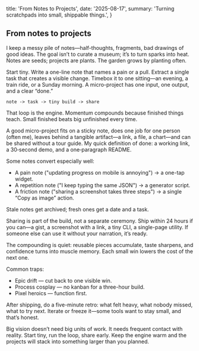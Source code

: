   title: 'From Notes to Projects',
  date: '2025-08-17',
  summary: 'Turning scratchpads into small, shippable things.',
}

## From notes to projects

I keep a messy pile of notes—half-thoughts, fragments, bad drawings of good ideas. The goal isn’t to curate a museum; it’s to turn sparks into heat. Notes are seeds; projects are plants. The garden grows by planting often.

Start tiny. Write a one-line note that names a pain or a pull. Extract a single task that creates a visible change. Timebox it to one sitting—an evening, a train ride, or a Sunday morning. A micro-project has one input, one output, and a clear “done.”

```
note -> task -> tiny build -> share
```

That loop is the engine. Momentum compounds because finished things teach. Small finished beats big unfinished every time.

A good micro-project fits on a sticky note, does one job for one person (often me), leaves behind a tangible artifact—a link, a file, a chart—and can be shared without a tour guide. My quick definition of done: a working link, a 30‑second demo, and a one‑paragraph README.

Some notes convert especially well:

* A pain note ("updating progress on mobile is annoying") → a one-tap widget.
* A repetition note ("I keep typing the same JSON") → a generator script.
* A friction note ("sharing a screenshot takes three steps") → a single “Copy as image” action.

Stale notes get archived; fresh ones get a date and a task.

Sharing is part of the build, not a separate ceremony. Ship within 24 hours if you can—a gist, a screenshot with a link, a tiny CLI, a single-page utility. If someone else can use it without your narration, it’s ready.

The compounding is quiet: reusable pieces accumulate, taste sharpens, and confidence turns into muscle memory. Each small win lowers the cost of the next one.

Common traps:

* Epic drift — cut back to one visible win.
* Process cosplay — no kanban for a three-hour build.
* Pixel heroics — function first.

After shipping, do a five-minute retro: what felt heavy, what nobody missed, what to try next. Iterate or freeze it—some tools want to stay small, and that’s honest.

Big vision doesn’t need big units of work. It needs frequent contact with reality. Start tiny, run the loop, share early. Keep the engine warm and the projects will stack into something larger than you planned.
